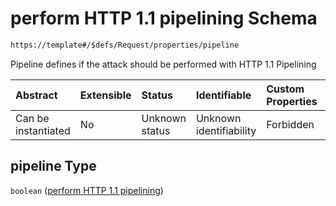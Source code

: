 # perform HTTP 1.1 pipelining Schema

```txt
https://template#/$defs/Request/properties/pipeline
```

Pipeline defines if the attack should be performed with HTTP 1.1 Pipelining

| Abstract            | Extensible | Status         | Identifiable            | Custom Properties | Additional Properties | Access Restrictions | Defined In                                                                             |
| :------------------ | :--------- | :------------- | :---------------------- | :---------------- | :-------------------- | :------------------ | :------------------------------------------------------------------------------------- |
| Can be instantiated | No         | Unknown status | Unknown identifiability | Forbidden         | Allowed               | none                | [nuclei-schema.schema.json\*](../out/nuclei-schema.schema.json "open original schema") |

## pipeline Type

`boolean` ([perform HTTP 1.1 pipelining](nuclei-schema-defs-request-properties-perform-http-11-pipelining))
